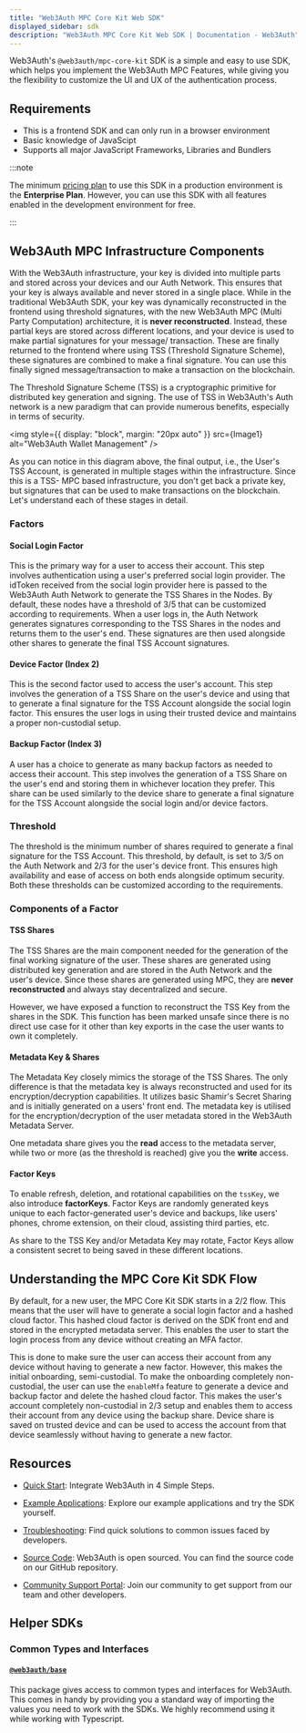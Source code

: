 ```yaml
---
title: "Web3Auth MPC Core Kit Web SDK"
displayed_sidebar: sdk
description: "Web3Auth MPC Core Kit Web SDK | Documentation - Web3Auth"
---
```



Web3Auth's `@web3auth/mpc-core-kit` SDK is a simple and easy to use SDK, which helps you implement the Web3Auth MPC Features, while giving you the
flexibility to customize the UI and UX of the authentication process.

## Requirements

- This is a frontend SDK and can only run in a browser environment
- Basic knowledge of JavaScipt
- Supports all major JavaScript Frameworks, Libraries and Bundlers

:::note

The minimum [pricing plan](https://web3auth.io/pricing.html) to use this SDK in a production environment is the **Enterprise Plan**. However, you can
use this SDK with all features enabled in the development environment for free.

:::

## Web3Auth MPC Infrastructure Components

With the Web3Auth infrastructure, your key is divided into multiple parts and stored across your devices and our Auth Network. This ensures that your
key is always available and never stored in a single place. While in the traditional Web3Auth SDK, your key was dynamically reconstructed in the
frontend using threshold signatures, with the new Web3Auth MPC (Multi Party Computation) architecture, it is **never reconstructed**. Instead, these
partial keys are stored across different locations, and your device is used to make partial signatures for your message/ transaction. These are
finally returned to the frontend where using TSS (Threshold Signature Scheme), these signatures are combined to make a final signature. You can use
this finally signed message/transaction to make a transaction on the blockchain.

The Threshold Signature Scheme (TSS) is a cryptographic primitive for distributed key generation and signing. The use of TSS in Web3Auth's Auth
network is a new paradigm that can provide numerous benefits, especially in terms of security.

<img style={{ display: "block", margin: "20px auto" }} src={Image1} alt="Web3Auth Wallet Management" />

As you can notice in this diagram above, the final output, i.e., the User's TSS Account, is generated in multiple stages within the infrastructure.
Since this is a TSS- MPC based infrastructure, you don't get back a private key, but signatures that can be used to make transactions on the
blockchain. Let's understand each of these stages in detail.

### Factors

#### Social Login Factor

This is the primary way for a user to access their account. This step involves authentication using a user's preferred social login provider. The
idToken received from the social login provider here is passed to the Web3Auth Auth Network to generate the TSS Shares in the Nodes. By default, these
nodes have a threshold of 3/5 that can be customized according to requirements. When a user logs in, the Auth Network generates signatures
corresponding to the TSS Shares in the nodes and returns them to the user's end. These signatures are then used alongside other shares to generate the
final TSS Account signatures.

#### Device Factor (Index 2)

This is the second factor used to access the user's account. This step involves the generation of a TSS Share on the user's device and using that to
generate a final signature for the TSS Account alongside the social login factor. This ensures the user logs in using their trusted device and
maintains a proper non-custodial setup.

#### Backup Factor (Index 3)

A user has a choice to generate as many backup factors as needed to access their account. This step involves the generation of a TSS Share on the
user's end and storing them in whichever location they prefer. This share can be used similarly to the device share to generate a final signature for
the TSS Account alongside the social login and/or device factors.

### Threshold

The threshold is the minimum number of shares required to generate a final signature for the TSS Account. This threshold, by default, is set to 3/5 on
the Auth Network and 2/3 for the user's device front. This ensures high availability and ease of access on both ends alongside optimum security. Both
these thresholds can be customized according to the requirements.

### Components of a Factor

#### TSS Shares

The TSS Shares are the main component needed for the generation of the final working signature of the user. These shares are generated using
distributed key generation and are stored in the Auth Network and the user's device. Since these shares are generated using MPC, they are **never
reconstructed** and always stay decentralized and secure.

However, we have exposed a function to reconstruct the TSS Key from the shares in the SDK. This function has been marked unsafe since there is no
direct use case for it other than key exports in the case the user wants to own it completely.

#### Metadata Key & Shares

The Metadata Key closely mimics the storage of the TSS Shares. The only difference is that the metadata key is always reconstructed and used for its
encryption/decryption capabilities. It utilizes basic Shamir's Secret Sharing and is initially generated on a users' front end. The metadata key is
utilised for the encryption/decryption of the user metadata stored in the Web3Auth Metadata Server.

One metadata share gives you the **read** access to the metadata server, while two or more (as the threshold is reached) give you the **write**
access.

#### Factor Keys

To enable refresh, deletion, and rotational capabilities on the `tssKey`, we also introduce **factorKeys**. Factor Keys are randomly generated keys
unique to each factor-generated user's device and backups, like users' phones, chrome extension, on their cloud, assisting third parties, etc.

As share to the TSS Key and/or Metadata Key may rotate, Factor Keys allow a consistent secret to being saved in these different locations.

## Understanding the MPC Core Kit SDK Flow

By default, for a new user, the MPC Core Kit SDK starts in a 2/2 flow. This means that the user will have to generate a social login factor and a
hashed cloud factor. This hashed cloud factor is derived on the SDK front end and stored in the encrypted metadata server. This enables the user to
start the login process from any device without creating an MFA factor.

This is done to make sure the user can access their account from any device without having to generate a new factor. However, this makes the initial
onboarding, semi-custodial. To make the onboarding completely non-custodial, the user can use the `enableMfa` feature to generate a device and backup
factor and delete the hashed cloud factor. This makes the user's account completely non-custodial in 2/3 setup and enables them to access their
account from any device using the backup share. Device share is saved on trusted device and can be used to access the account from that device
seamlessly without having to generate a new factor.

## Resources

- [Quick Start](/quick-start?product=Core+Kit&sdk=MPC+Core+Kit&platform=React): Integrate Web3Auth in 4 Simple Steps.

- [Example Applications](/examples?product=Core+Kit&sdk=MPC+Core+Kit): Explore our example applications and try the SDK yourself.

- [Troubleshooting](/troubleshooting): Find quick solutions to common issues faced by developers.

- [Source Code](https://github.com/web3auth/mpc-core-kit): Web3Auth is open sourced. You can find the source code on our GitHub repository.

- [Community Support Portal](https://web3auth.io/community): Join our community to get support from our team and other developers.

## Helper SDKs

### Common Types and Interfaces

#### [`@web3auth/base`](https://npmjs.com/package/@web3auth/base)

This package gives access to common types and interfaces for Web3Auth. This comes in handy by providing you a standard way of importing the values you
need to work with the SDKs. We highly recommend using it while working with Typescript.
